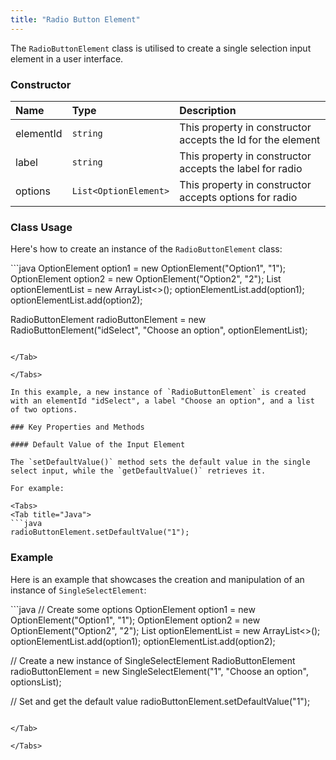 ```yaml
---
title: "Radio Button Element"
---
```


The `RadioButtonElement` class is utilised to create a single selection input element in a user interface.

### Constructor

| Name      | Type                  | Description                                                 |
| :--------- | :--------------------- | :----------------------------------------------------------- |
| elementId | `string`              | This property in constructor accepts the Id for the element |
| label     | `string`              | This property in constructor accepts the label for radio    |
| options   | `List<OptionElement>` | This property in constructor accepts options for radio      |

### Class Usage

Here's how to create an instance of the `RadioButtonElement` class:

<Tabs>
<Tab title="Java">
```java
OptionElement option1 = new OptionElement("Option1", "1");
OptionElement option2 = new OptionElement("Option2", "2");
List<OptionElement> optionElementList = new ArrayList<>();
optionElementList.add(option1);
optionElementList.add(option2);

RadioButtonElement radioButtonElement = new RadioButtonElement("idSelect", "Choose an option", optionElementList);
```

</Tab>

</Tabs>

In this example, a new instance of `RadioButtonElement` is created with an elementId "idSelect", a label "Choose an option", and a list of two options.

### Key Properties and Methods

#### Default Value of the Input Element

The `setDefaultValue()` method sets the default value in the single select input, while the `getDefaultValue()` retrieves it.

For example:

<Tabs>
<Tab title="Java">
```java
radioButtonElement.setDefaultValue("1");
```

</Tab>

</Tabs>

### Example

Here is an example that showcases the creation and manipulation of an instance of `SingleSelectElement`:

<Tabs>
<Tab title="Java">
```java
// Create some options
OptionElement option1 = new OptionElement("Option1", "1");
OptionElement option2 = new OptionElement("Option2", "2");
List<OptionElement> optionElementList = new ArrayList<>();
optionElementList.add(option1);
optionElementList.add(option2);

// Create a new instance of SingleSelectElement
RadioButtonElement radioButtonElement = new SingleSelectElement("1", "Choose an option", optionsList);

// Set and get the default value
radioButtonElement.setDefaultValue("1");
```

</Tab>

</Tabs>
